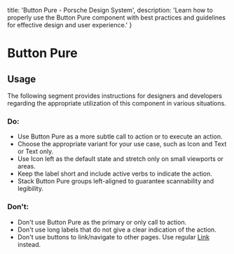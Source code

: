 
  title: 'Button Pure - Porsche Design System',
  description: 'Learn how to properly use the Button Pure component with best practices and guidelines for effective design and user experience.'
}

# Button Pure <ComponentStatus tagName="p-button-pure"></ComponentStatus>

<TableOfContents headings={[]} />

## Usage

The following segment provides instructions for designers and developers regarding the appropriate utilization of this
component in various situations.

### Do:

- Use Button Pure as a more subtle call to action or to execute an action.
- Choose the appropriate variant for your use case, such as Icon and Text or Text only.
- Use Icon left as the default state and stretch only on small viewports or areas.
- Keep the label short and include active verbs to indicate the action.
- Stack Button Pure groups left-aligned to guarantee scannability and legibility.

### Don't:

- Don't use Button Pure as the primary or only call to action.
- Don't use long labels that do not give a clear indication of the action.
- Don't use buttons to link/navigate to other pages. Use regular [Link](/components/link) instead.